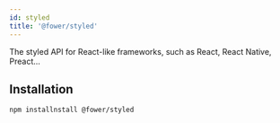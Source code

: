 ```yaml
---
id: styled
title: '@fower/styled'
---
```


The styled API for React-like frameworks, such as React, React Native, Preact...

## Installation

```bash npm2yarn
npm installnstall @fower/styled
```
